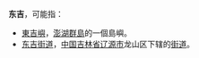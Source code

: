 '''东吉'''，可能指：

*[[東吉嶼|東吉嶼]]，[[澎湖群島|澎湖群島]]的一個島嶼。
*[[东吉街道|东吉街道]]，[[中华人民共和国|中国]][[吉林省|吉林省]][[辽源市|辽源市]]龙山区下辖的[[街道办事处|街道]]。


{{disambig|Cat=二字中國相關消歧義|D}}
